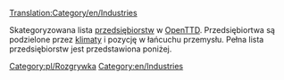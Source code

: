 [[Translation:Category/en/Industries]]

Skategoryzowana lista [[pl/Manual/Przedsiębiorstwa|przedsiębiorstw]] w [[pl/Manual/OpenTTD|OpenTTD]].  Przedsiębiortwa są podzielone przez [[pl/Manual/Klimat|klimaty]] i pozycję w łańcuchu przemysłu. Pełna lista przedsiębiorstw jest przedstawiona poniżej.

[[Category:pl/Rozgrywka]]
[[Category:en/Industries]]